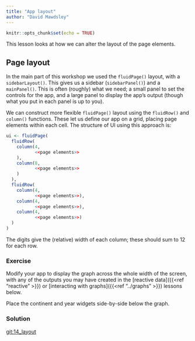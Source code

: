 ```yaml
---
title: "App layout"
author: "David Mawdsley"
---
```


```r
knitr::opts_chunk$set(echo = TRUE)
```

This lesson looks at how we can alter the layout of the page elements.

## Page layout

In the main part of this workshop we used the `fluidPage()` layout, with a `sidebarLayout()`.  This gives us a sidebar (`sidebarPanel()`) and a `mainPanel()`.   This is often (roughly) what we need; a small panel to set the controls for the app, and a large panel to display the app's output (though what you put in each panel is up to you).

We can construct more flexible `fluidPage()` layout using the `fluidRow()` and `column()` functions.  These let us define our app on a grid, placing page elements within each cell.  The structure of UI using this approach is:

```r
ui <- fluidPage(
  fluidRow(
    column(4,
           <<page elements>>
    ),
    column(8,
           <<page elements>> 
    )
  ),
  fluidRow(
    column(4,
           <<page elements>>),
    column(4,
           <<page elements>>),
    column(4,
           <<page elements>>)
  )
)
```

The digits give the (relative) width of each column; these should sum to 12 for each row.

### Exercise

Modify your app to display the graph across the whole width of the screen, with any of the outputs you may have created in the [reactive data]({{<ref "reactive" >}}) or [interacting with graphs]({{<ref "../graphs" >}}) lessons below.


Place the continent and year widgets side-by-side below the graph.

### Solution

[git:14_layout]()

